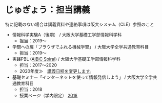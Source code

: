 # じゅぎょう：担当講義

特に記載のない場合は講義資料や連絡事項は阪大システム（CLE）参照のこと

* 情報科学実験A（後期） / 大阪大学基礎工学部情報科学科
  * 担当：2019～
* 学問への扉「ブラウザでふれる機械学習」 / 大阪大学全学共通教育科目
  * 担当：2019～
* 実践PBL ([AiBiC Spiral](https://aibic-spiral.enpit.jp/)) / 大阪大学基礎工学部情報科学科
  * 担当：2017～2020
  * 2020年度≫　[講義日程を変更します](https://aibic-spiral.enpit.jp/2020/04/17/)。
* 基礎セミナー「インターネットを使って情報発信しよう」 / 大阪大学全学共通教育科目
  * 担当：2018
  * 授業ページ（学内限定） [2018](http://sel.ist.osaka-u.ac.jp/people/t-kanda/lecture/fys2018/)